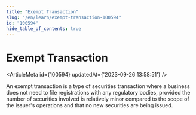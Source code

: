 ```yaml
---
title: "Exempt Transaction"
slug: "/en/learn/exempt-transaction-100594"
id: "100594"
hide_table_of_contents: true
---
```



# Exempt Transaction

<ArticleMeta id={100594} updatedAt={'2023-09-26 13:58:51'} />
<div className='border-solid border-b border-t-0 my-4 border-[var(--ifm-color-gray-300)]' />

An exempt transaction is a type of securities transaction where a business does not need to file registrations with any regulatory bodies, provided the number of securities involved is relatively minor compared to the scope of the issuer's operations and that no new securities are being issued.
